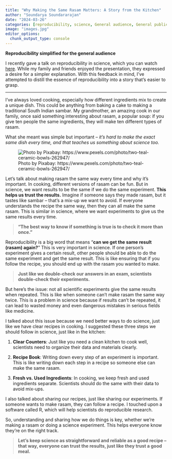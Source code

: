 ```yaml
---
title: "Why Making the Same Rasam Matters: A Story from the Kitchen"
author: "Soundarya Soundararajan"
date: "2024-03-26"
categories: [reproducibility, science, General audience, General public]
image: "images.jpg"
editor_options: 
  chunk_output_type: console
---
```


**Reproducibility simplified for the general audience**

I recently gave a talk on reproducibility in science, which you can watch [here](https://www.youtube.com/watch?v=n0fRHFBahf8). While my family and friends enjoyed the presentation, they expressed a desire for a simpler explanation. With this feedback in mind, I've attempted to distill the essence of reproducibility into a story that's easier to grasp.

------------------------------------------------------------------------

I've always loved cooking, especially how different ingredients mix to create a unique dish. This could be anything from baking a cake to making a traditional South Indian sambar. My grandmother, an amazing cook in our family, once said something interesting about rasam, a popular soup: if you give ten people the same ingredients, they will make ten different types of rasam.

What she meant was simple but important – *it's hard to make the exact same dish every time, and that teaches us something about science too.*

![Photo by Pixabay: https://www.pexels.com/photo/two-teal-ceramic-bowls-262947/](images.jpg){fig-align="center"}

Let's talk about making rasam the same way every time and why it's important. In cooking, different versions of rasam can be fun. But in science, we want results to be the same if we do the same experiment. **This helps us trust the results.** Imagine if someone says they made rasam, but it tastes like sambar – that's a mix-up we want to avoid. If everyone understands the recipe the same way, then they can all make the same rasam. This is similar in science, where we want experiments to give us the same results every time.

> **"The best way to know if something is true is to check it more than once."**

Reproducibility is a big word that means "**can we get the same result (rasam) again?**" This is very important in science. If one person's experiment gives a certain result, other people should be able to do the same experiment and get the same result. This is like ensuring that if you follow the recipe, you should end up with the rasam you wanted to make.

> **Just like we double-check our answers in an exam, scientists double-check their experiments.**

But here's the issue: not all scientific experiments give the same results when repeated. This is like when someone can't make rasam the same way twice. This is a problem in science because if results can't be repeated, it can lead to wasted money and even dangerous mistakes in serious fields like medicine.

I talked about this issue because we need better ways to do science, just like we have clear recipes in cooking. I suggested these three steps we should follow in science, just like in the kitchen:

1.  **Clear Counters**: Just like you need a clean kitchen to cook well, scientists need to organize their data and materials clearly.

2.  **Recipe Book**: Writing down every step of an experiment is important. This is like writing down each step in a recipe so someone else can make the same rasam.

3.  **Fresh vs. Used Ingredients**: In cooking, we keep fresh and used ingredients separate. Scientists should do the same with their data to avoid mix-ups.

I also talked about sharing our recipes, just like sharing our experiments. If someone wants to make rasam, they can follow a recipe. I touched upon a software called R, which will help scientists do reproducible research.

So, understanding and sharing how we do things is key, whether we're making a rasam or doing a science experiment. This helps everyone know they're on the right track.

> **Let's keep science as straightforward and reliable as a good recipe – that way, everyone can trust the results, just like they trust a good meal.**
